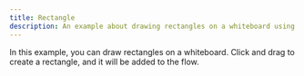 ```yaml
---
title: Rectangle
description: An example about drawing rectangles on a whiteboard using Svelte Flow.
---
```


In this example, you can draw rectangles on a whiteboard. Click and drag to create a rectangle, and it will be added to the flow.

<RemoteCodeViewer route="examples/whiteboard/rectangle" framework="react" />
